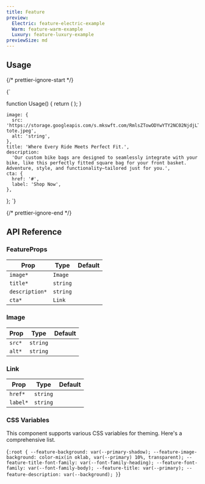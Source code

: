 ```yaml
---
title: Feature
preview:
  Electric: feature-electric-example
  Warm: feature-warm-example
  Luxury: feature-luxury-example
previewSize: md
---
```


## Usage

{/* prettier-ignore-start */}

<CodeBlock lang="ts">{`

function Usage() {
    return (
      <Feature
          cta={feature.cta}
          description={feature.description}
          image={feature.image}
          title={feature.title}
      />
    );
}

    image: {
      src: 'https://storage.googleapis.com/s.mkswft.com/RmlsZTowODYwYTY2NC02NjdjLTRhODYtYTUxYy1jOWExNzI5YTdjMDk=/everyday-tote.jpeg',
      alt: 'string',
    },
    title: 'Where Every Ride Meets Perfect Fit.',
    description:
      'Our custom bike bags are designed to seamlessly integrate with your bike, like this perfectly fitted square bag for your front basket. Adventure, style, and functionality—tailored just for you.',
    cta: {
      href: '#',
      label: 'Shop Now',
    },
};
`}
</CodeBlock>

{/* prettier-ignore-end */}

## API Reference

### FeatureProps

| Prop           | Type                                         | Default |
| -------------- | -------------------------------------------- | ------- |
| `image*`       | `Image` <Tooltip content="See Image below"/> |         |
| `title*`       | `string`                                     |         |
| `description*` | `string`                                     |         |
| `cta*`         | `Link` <Tooltip content="See Link below"/>   |         |

### Image

| Prop   | Type     | Default |
| ------ | -------- | ------- |
| `src*` | `string` |         |
| `alt*` | `string` |         |

### Link

| Prop     | Type     | Default |
| -------- | -------- | ------- |
| `href*`  | `string` |         |
| `label*` | `string` |         |

### CSS Variables

This component supports various CSS variables for theming. Here's a comprehensive list.

<CodeBlock lang="css">{`
:root {
    --feature-background: var(--primary-shadow);
    --feature-image-background: color-mix(in oklab, var(--primary) 10%, transparent);
    --feature-title-font-family: var(--font-family-heading);
    --feature-font-family: var(--font-family-body);
    --feature-title: var(--primary);
    --feature-description: var(--background);
}
`}</CodeBlock>
